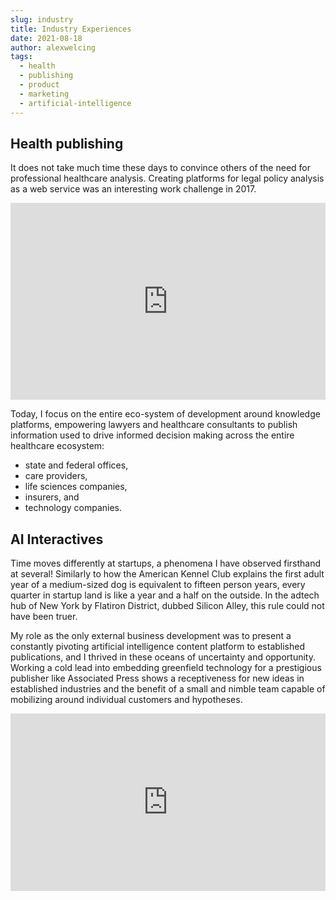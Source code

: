 ```yaml
---
slug: industry
title: Industry Experiences
date: 2021-08-18
author: alexwelcing
tags:
  - health
  - publishing
  - product
  - marketing
  - artificial-intelligence
---
```

## Health publishing

It does not take much time these days to convince others of the need for professional healthcare analysis. Creating platforms for legal policy analysis as a web service was an interesting work challenge in 2017. 

<div style="position: relative; padding-bottom: 62.5%; height: 0;"><iframe src="https://www.loom.com/embed/bd0a148932dc4eac96f925a02374a2f7" frameborder="0" webkitallowfullscreen mozallowfullscreen allowfullscreen style="position: absolute; top: 0; left: 0; width: 100%; height: 100%;"></iframe></div>

Today, I focus on the entire eco-system of development around knowledge platforms, empowering lawyers and healthcare consultants to publish information used to drive informed decision making across the entire healthcare ecosystem: 

* state and federal offices, 
* care providers, 
* life sciences companies, 
* insurers, and 
* technology companies.

## AI Interactives

Time moves differently at startups, a phenomena I have observed firsthand at several! Similarly to how the American Kennel Club explains the first adult year of a medium-sized dog is equivalent to fifteen person years, every quarter in startup land is like a year and a half on the outside. In the adtech hub of New York by Flatiron District, dubbed Silicon Alley, this rule could not have been truer.

My role as the only external business development was to present a constantly pivoting artificial intelligence content platform to established publications, and I thrived in these oceans of uncertainty and opportunity. Working a cold lead into embedding greenfield technology for a prestigious publisher like Associated Press shows a receptiveness for new ideas in established industries and the benefit of a small and nimble team capable of mobilizing around individual customers and hypotheses. 

<div style="position: relative; padding-bottom: 56.25%; height: 0;"><iframe src="https://www.loom.com/embed/19fdebe0fd204c0eb6e6661bfa71a2c5" frameborder="0" webkitallowfullscreen mozallowfullscreen allowfullscreen style="position: absolute; top: 0; left: 0; width: 100%; height: 100%;"></iframe></div>